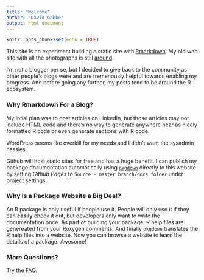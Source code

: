 ```yaml
---
title: "Welcome"
author: "David Gabbé"
output: html_document
---
```


```r
knitr::opts_chunk$set(echo = TRUE)
```

This site is an experiment building a static site with [Rmarkdown](http://rmarkdown.rstudio.com/rmarkdown_websites.html).  My old web 
site with all the photographs is still [around](http://www.frame38.com).

I'm not a blogger per se, but I decided to give back to the community as other people's blogs
were and are tremenously helpful towards enabling my progress.  And before
going any further, my posts tend to be around the R ecosystem.

### Why Rmarkdown For a Blog?

My intial plan was to post articles on LinkedIn, but those articles may not 
include HTML code and there's no way to generate anywhere near as nicely formatted 
R code or even generate sections with R code.

WordPress seems like overkill for my needs and I didn't want the sysadmin hassles.

Github will host static sites for free and has a huge benefit.  I can publish my
package documentation automatically using
[`pkgdown`](https://github.com/hadley/pkgdown#pkgdown) directly to this website by
setting *Github Pages* to `Source - master branch/docs folder` under project 
settings.

### Why is a Package Website a Big Deal?

An R package is only useful if people use it.  People will only use it if they
can **easily** check it out, but developers only want to write the
documentation once. As part of building your package, R help files are genereated from your Roxygen comments.  And finally `pkgdown` translates the R help files
into a website.  Now you can browse a website to learn the details of a
package.  Awesome!

### More Questions?

Try the [FAQ](faq.html).
